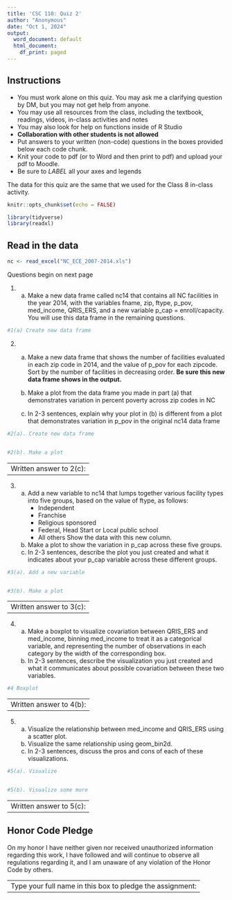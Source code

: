 ```yaml
---
title: 'CSC 110: Quiz 2'
author: "Anonymous"
date: "Oct 1, 2024"
output:
  word_document: default
  html_document:
    df_print: paged
---
```


## Instructions

-   You must work alone on this quiz. You may ask me a clarifying question by DM, but you may not get help from anyone.
-   You may use all resources from the class, including the textbook, readings, videos, in-class activities and notes
-   You may also look for help on functions inside of R Studio
-   **Collaboration with other students is not allowed**
-   Put answers to your written (non-code) questions in the boxes provided below each code chunk.
-   Knit your code to pdf (or to Word and then print to pdf) and upload your pdf to Moodle.
-   Be sure to *LABEL* all your axes and legends

The data for this quiz are the same that we used for the Class 8 in-class activity.

```r
knitr::opts_chunk$set(echo = FALSE)

library(tidyverse)
library(readxl)

```

## Read in the data

```r
nc <- read_excel("NC_ECE_2007-2014.xls")
```

Questions begin on next page

\newpage

1.  

    a.  Make a new data frame called nc14 that contains all NC facilities in the year 2014, with the variables fname, zip, ftype, p_pov, med_income, QRIS_ERS, and a new variable p_cap = enroll/capacity. You will use this data frame in the remaining questions.

```r
#1(a) Create new data frame


```

\newpage

2.  

    a.  Make a new data frame that shows the number of facilities evaluated in each zip code in 2014, and the value of p_pov for each zipcode. Sort by the number of facilities in decreasing order. **Be sure this new data frame shows in the output.**

    b.  Make a plot from the data frame you made in part (a) that demonstrates variation in percent poverty across zip codes in NC

    c.  In 2-3 sentences, explain why your plot in (b) is different from a plot that demonstrates variation in p_pov in the original nc14 data frame

```r
#2(a). Create new data frame


#2(b). Make a plot


```

|                         |
|-------------------------|
| Written answer to 2(c): |

\newpage

3.  

    a.  Add a new variable to nc14 that lumps together various facility types into five groups, based on the value of ftype, as follows:
        -   Independent
        -   Franchise
        -   Religious sponsored
        -   Federal, Head Start or Local public school
        -   All others Show the data with this new column.
    b.  Make a plot to show the variation in p_cap across these five groups.
    c.  In 2-3 sentences, describe the plot you just created and what it indicates about your p_cap variable across these different groups.

```r
#3(a). Add a new variable 


#3(b). Make a plot


```

|                         |
|-------------------------|
| Written answer to 3(c): |

\newpage

4.  

    a.  Make a boxplot to visualize covariation between QRIS_ERS and med_income, binning med_income to treat it as a categorical variable, and representing the number of observations in each category by the width of the corresponding box.
    b.  In 2-3 sentences, describe the visualization you just created and what it communicates about possible covariation between these two variables.

```r
#4 Boxplot


```

|                         |
|-------------------------|
| Written answer to 4(b): |

\newpage

5.  

    a.  Visualize the relationship between med_income and QRIS_ERS using a scatter plot.
    b.  Visualize the same relationship using geom_bin2d.
    c.  In 2-3 sentences, discuss the pros and cons of each of these visualizations.

```r
#5(a). Visualize


#5(b). Visualize some more


```

|                         |
|-------------------------|
| Written answer to 5(c): |

\newpage

## Honor Code Pledge

On my honor I have neither given nor received unauthorized information regarding this work, I have followed and will continue to observe all regulations regarding it, and I am unaware of any violation of the Honor Code by others.

|                                                           |
|-----------------------------------------------------------|
| Type your full name in this box to pledge the assignment: |
